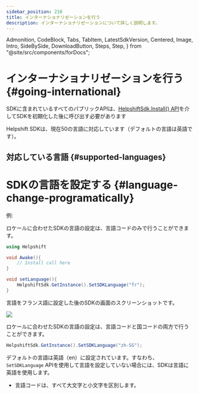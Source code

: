 ```yaml
---
sidebar_position: 210
title: インターナショナリゼーションを行う
description: インターナショナリゼーションについて詳しく説明します。
---
```


  Admonition,
  CodeBlock,
  Tabs,
  TabItem,
  LatestSdkVersion,
  Centered,
  Image,
  Intro,
  SideBySide,
  DownloadButton,
  Steps,
  Step,
} from "@site/src/components/forDocs";


# インターナショナリゼーションを行う {#going-international}

<Admonition type="info" title="注意">

SDKに含まれているすべてのパブリックAPIは、[HelpshiftSdk.Install() API](/sdkx-unity/getting-started-android#initializing)を介してSDKを初期化した後に呼び出す必要があります

</Admonition>

Helpshift SDKは、現在50の言語に対応しています（デフォルトの言語は英語です）。

## 対応している言語 {#supported-languages}

<SupportedLanguages />

# SDKの言語を設定する {#language-change-programatically}

<SetLanguageDescription />

例:

ロケールに合わせたSDKの言語の設定は、言語コードのみで行うことができます。

```csharp
using Helpshift

void Awake(){
	// Install call here
}

void setLanguage(){
	HelpshiftSdk.GetInstance().SetSDKLanguage("fr");
}
```

言語をフランス語に設定した後のSDKの画面のスクリーンショットです。

![](/static/books/sdkx_android/i18n.png)

ロケールに合わせたSDKの言語の設定は、言語コードと国コードの両方で行うことができます。

```csharp
HelpshiftSdk.GetInstance().SetSDKLanguage("zh-SG");
```

<Admonition type="info" title="注意">

デフォルトの言語は英語（en）に設定されています。すなわち、`SetSDKLanguage` APIを使用して言語を設定していない場合には、SDKは言語に英語を使用します。

- 言語コードは、すべて大文字と小文字を区別します。

</Admonition>
